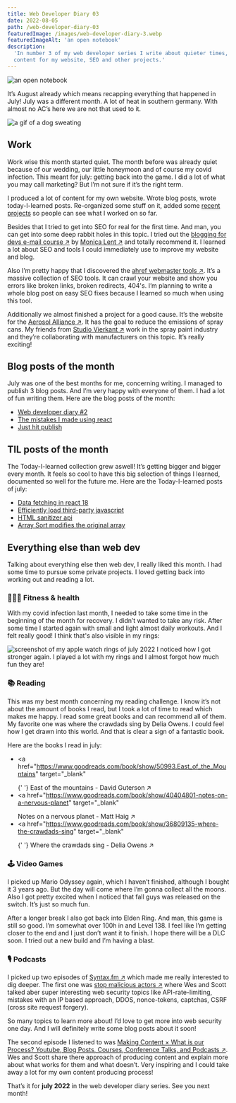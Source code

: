 ```yaml
---
title: Web Developer Diary 03
date: 2022-08-05
path: /web-developer-diary-03
featuredImage: /images/web-developer-diary-3.webp
featuredImageAlt: 'an open notebook'
description:
  'In number 3 of my web developer series I write about quieter times, producing
  content for my website, SEO and other projects.'
---
```


![an open notebook](/images/web-developer-diary-3.webp)

It’s August already which means recapping everything that happened in July! July
was a different month. A lot of heat in southern germany. With almost no AC’s
here we are not that used to it.

![a gif of a dog sweating](https://media.giphy.com/media/fAv2n4Tlhshig/giphy.gif)

## Work

Work wise this month started quiet. The month before was already quiet because
of our wedding, our little honeymoon and of course my covid infection. This
meant for july: getting back into the game. I did a lot of what you may call
marketing? But I’m not sure if it’s the right term.

I produced a lot of content for my own website. Wrote blog posts, wrote
today-I-learned posts. Re-organized some stuff on it, added some
[recent projects](/work/#projects) so people can see what I worked on so far.

Besides that I tried to get into SEO for real for the first time. And man, you
can get into some deep rabbit holes in this topic. I tried out the
<a href="https://bloggingfordevs.com/" target="_blank">blogging for devs e-mail
course &#8599;</a> by
<a href="https://twitter.com/monicalent" target="_blank">Monica Lent &#8599;</a>
and totally recommend it. I learned a lot about SEO and tools I could
immediately use to improve my website and blog.

Also I’m pretty happy that I discovered the
<a href="https://ahrefs.com/webmaster-tools" target="_blank">ahref webmaster
tools &#8599;</a>. It’s a massive collection of SEO tools. It can crawl your
website and show you errors like broken links, broken redirects, 404's. I’m
planning to write a whole blog post on easy SEO fixes because I learned so much
when using this tool.

Additionally we almost finished a project for a good cause. It’s the website for
the <a href="https://aerosolalliance.com" target="_blank">Aerosol Alliance
&#8599;</a>. It has the goal to reduce the emissions of spray cans. My friends
from <a href="https://studiovierkant.de/" target="_blank">Studio Vierkant
&#8599;</a> work in the spray paint industry and they’re collaborating with
manufacturers on this topic. It’s really exciting!

## Blog posts of the month

July was one of the best months for me, concerning writing. I managed to publish
3 blog posts. And I’m very happy with everyone of them. I had a lot of fun
writing them. Here are the blog posts of the month:

- [Web developer diary #2](/blog/web-developer-diary-02/)
- [The mistakes I made using react](/blog/the-mistakes-i-made-using-react/)
- [Just hit publish](/blog/just-hit-publish/)

## TIL posts of the month

The Today-I-learned collection grew aswell! It’s getting bigger and bigger every
month. It feels so cool to have this big selection of things I learned,
documented so well for the future me. Here are the Today-I-learned posts of
july:

- [Data fetching in react 18](/today-i-learned/data-fetching-in-react-18/)
- [Efficiently load third-party javascript](/today-i-learned/efficiently-load-third-party-js/)
- [HTML sanitizer api](/today-i-learned/html-sanitizer-api/)
- [Array Sort modifies the original array](/today-i-learned/array-sort-modifies-original-array/)

## Everything else than web dev

Talking about everything else then web dev, I really liked this month. I had
some time to pursue some private projects. I loved getting back into working out
and reading a lot.

### 🏋🏻‍♀️ Fitness & health

With my covid infection last month, I needed to take some time in the beginning
of the month for recovery. I didn’t wanted to take any risk. After some time I
started again with small and light almost daily workouts. And I felt really
good! I think that's also visible in my rings:

![screenshot of my apple watch rings of july 2022](/images/apple-watch-rings-july-2022.webp)
I noticed how I got stronger again. I played a lot with my rings and I almost
forgot how much fun they are!

### 📚 Reading

This was my best month concerning my reading challenge. I know it’s not about
the amount of books I read, but I took a lot of time to read which makes me
happy. I read some great books and can recommend all of them. My favorite one
was where the crawdads sing by Delia Owens. I could feel how I get drawn into
this world. And that is clear a sign of a fantastic book.

Here are the books I read in july:

- <a
    href="https://www.goodreads.com/book/show/50993.East_of_the_Mountains"
    target="_blank"
  >
    {' '}
    East of the mountains - David Guterson &#8599;
  </a>
- <a
    href="https://www.goodreads.com/book/show/40404801-notes-on-a-nervous-planet"
    target="_blank"
  >
    Notes on a nervous planet - Matt Haig &#8599;
  </a>
- <a
    href="https://www.goodreads.com/book/show/36809135-where-the-crawdads-sing"
    target="_blank"
  >
    {' '}
    Where the crawdads sing - Delia Owens &#8599;
  </a>

### 🕹 Video Games

I picked up Mario Odyssey again, which I haven’t finished, although I bought it
3 years ago. But the day will come where I’m gonna collect all the moons. Also I
got pretty excited when I noticed that fall guys was released on the switch.
It’s just so much fun.

After a longer break I also got back into Elden Ring. And man, this game is
still so good. I’m somewhat over 100h in and Level 138. I feel like I’m getting
closer to the end and I just don’t want it to finish. I hope there will be a DLC
soon. I tried out a new build and I’m having a blast.

### 🎙 Podcasts

I picked up two episodes of <a href="http://Syntax.fm" target="_blank">Syntax.fm
&#8599;</a> which made me really interested to dig deeper. The first one was
<a href="https://syntax.fm/show/467/stopping-malicious-actors" target="_blank">stop
malicious actors &#8599;</a> where Wes and Scott talked aber super interesting
web security topics like API-rate-limiting, mistakes with an IP based approach,
DDOS, nonce-tokens, captchas, CSRF (cross site request forgery).

So many topics to learn more about! I’d love to get more into web security one
day. And I will definitely write some blog posts about it soon!

The second episode I listened to was
<a href="https://syntax.fm/show/446/making-content-what-is-our-process-youtube-blog-posts-courses-conference-talks-and-podcasts" target="_blank">Making
Content × What is our Process? Youtube, Blog Posts, Courses, Conference Talks,
and Podcasts &#8599;</a>. Wes and Scott share there approach of producing
content and explain more about what works for them and what doesn’t. Very
inspiring and I could take away a lot for my own content producing process!

That’s it for **july 2022** in the web developer diary series. See you next
month!
